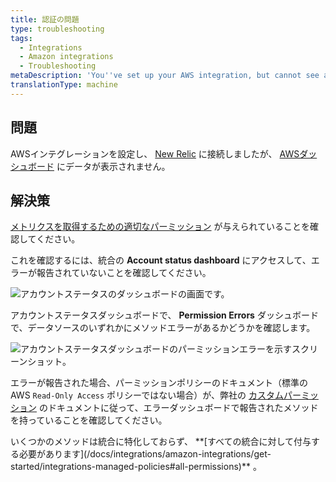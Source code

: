 ```yaml
---
title: 認証の問題
type: troubleshooting
tags:
  - Integrations
  - Amazon integrations
  - Troubleshooting
metaDescription: 'You''ve set up your AWS integration, but cannot see any data due to authentication issues.'
translationType: machine
---
```




## 問題

AWSインテグレーションを設定し、 [New Relic](/docs/integrations/amazon-integrations/get-started/connect-aws-infrastructure) に接続しましたが、 [AWSダッシュボード](/docs/integrations/amazon-integrations/get-started/introduction-aws-integrations#insights) にデータが表示されません。

## 解決策

[メトリクスを取得するための適切なパーミッション](/docs/integrations/amazon-integrations/get-started/integrations-managed-policies) が与えられていることを確認してください。

これを確認するには、統合の **Account status dashboard** にアクセスして、エラーが報告されていないことを確認してください。

<img
  src={awsStatus}
  title="aws-status.png"
  alt="アカウントステータスのダッシュボードの画面です。"
/>

アカウントステータスダッシュボードで、 **Permission Errors** ダッシュボードで、データソースのいずれかにメソッドエラーがあるかどうかを確認します。

<img
  src={awsPermissionErrors}
  alt="アカウントステータスダッシュボードのパーミッションエラーを示すスクリーンショット。"
/>

エラーが報告された場合、パーミッションポリシーのドキュメント（標準のAWS `Read-Only Access` ポリシーではない場合）が、弊社の [カスタムパーミッション](/docs/integrations/amazon-integrations/get-started/integrations-managed-policies) のドキュメントに従って、エラーダッシュボードで報告されたメソッドを持っていることを確認してください。

<Callout variant="important">
  いくつかのメソッドは統合に特化しておらず、 **[すべての統合に対して付与する必要があります](/docs/integrations/amazon-integrations/get-started/integrations-managed-policies#all-permissions)** 。
</Callout>
